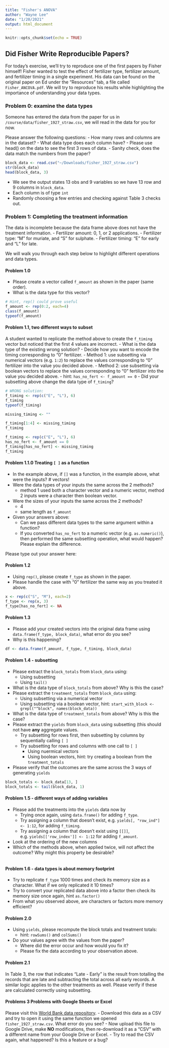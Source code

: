 ```yaml
---
title: "Fisher's ANOVA"
author: "Wayne Lee"
date: "1/20/2021"
output: html_document
---
```


```r
knitr::opts_chunk$set(echo = TRUE)
```

## Did Fisher Write Reproducible Papers?

For today's exercise, we'll try to reproduce one of the first papers by Fisher himself!
Fisher wanted to test the effect of fertilizer type, fertilizer amount, and fertilizer timing in a single experiment. His data can be found on the original paper on Ed under the "Resources" tab, a file called `Fisher_ANCOVA.pdf`.
We will try to reproduce his results while highlighting the importance of understanding your data types.

### Problem 0: examine the data types

Someone has entered the data from the paper for us in `/course/data/fisher_1927_straw.csv`, we will read in the data for you for now.

Please answer the following questions:
- How many rows and columns are in the dataset?
- What data type does each column have?
- Please use head() on the data to see the first 3 rows of data.
- Sanity check, does the data match the numbers from the paper?

```r
block_data <- read.csv("~/Downloads/fisher_1927_straw.csv")
str(block_data)
head(block_data, 3)
```
- We see the output states 13 obs and 9 variables so we have 13 row and 9 columns in `block_data`.
- Each column is of type `int`
- Randomly choosing a few entries and checking against Table 3 checks out.

### Problem 1: Completing the treatment information

The data is incomplete because the data frame above does not have the treatment information.
- Fertilizer amount: 0, 1, or 2 applications.
- Fertilizer type: "M" for muriate, and "S" for sulphate.
- Fertilizer timing: "E" for early and "L" for late.

We will walk you through each step below to highlight 
different operations and data types.

#### Problem 1.0

- Please create a vector called `f_amount` as shown in the paper (same order).
- What is the data type for this vector?

```r
# Hint, rep() could prove useful
f_amount <- rep(0:2, each=4)
class(f_amount)
typeof(f_amount)

```

#### Problem 1.1, two different ways to subset

A student wanted to replicate the method above to create the `f_timing` vector but noticed that the first 4 values are incorrect.
- What is the data type of the existing wrong solution?
- Decide how you want to encode the timing corresponding to "0" fertilizer.
  - Method 1: use subsetting via numerical vectors (e.g. `1:2`) to replace the values corresponding to "0" fertilizer into the value you decided above.
  - Method 2: use subsetting via boolean vectors to replace the values corresponding to "0" fertilizer into the value you decided above.
    - hint: `has_no_fert <- f_amount == 0`
- Did your subsetting above change the data type of `f_timing`?

```r
# WRONG solution:
f_timing <- rep(c("E", "L"), 6)
f_timing
typeof(f_timing)

missing_timing <- ""
```

```r
f_timing[1:4] <- missing_timing
f_timing
```

```r
f_timing <- rep(c("E", "L"), 6)
has_no_fert <- f_amount == 0
f_timing[has_no_fert] <- missing_timing
f_timing
```

#### Problem 1.1.0 Treating `[ ]` as a function

- In the example above, if `[]` was a function, in the example above, what were the inputs?
# vectors!
- Were the data types of your inputs the same across the 2 methods?
  - method 1 used both a character vector and a numeric vector, method 2 inputs were a character then boolean vector.
- Were the sizes of your inputs the same across the 2 methods?
  - 4
  - same length as `f_amount`
- Given your answers above:
  - Can we pass different data types to the same argument within a function?
  - If you converted `has_no_fert` to a numeric vector (e.g. `as.numeric()`), then performed the same subsetting operation, what would happen? Please explain the difference.

Please type out your answer here:


#### Problem 1.2

- Using `rep()`, please create `f_type` as shown in the paper.
- Please handle the case with "0" fertilizer the same way as you treated it above.

```r
x <- rep(c("S", "M"), each=2)
f_type <- rep(x, 3)
f_type[has_no_fert] <- NA
```

#### Problem 1.3

- Please add your created vectors into the original data frame using `data.frame(f_type, block_data)`, what error do you see?
- Why is this happening?

```r
df <- data.frame(f_amount, f_type, f_timing, block_data)
```


#### Problem 1.4 - subsetting
- Please extract the `block_totals` from `block_data` using:
  - Using subsetting 
  - Using `tail()`
- What is the data type of `block_totals` from above? Why is this the case?
- Please extract the `treatment_totals` from `block_data` using:
  - Using subsetting via a numerical vector
  - Using subsetting via a boolean vector, hint: `start_with_block <- grepl("^block", names(block_data))`
- What is the data type of `treatment_totals` from above? Why is this the case?
- Please extract the `yields` from `block_data` using subsetting (this should not have **any** aggregate values.
  - Try subsetting for rows first, then subsetting by columns by sequentially calling `[ ]`
  - Try subsetting for rows and columns with one call to `[ ]`
    - Using nuermical vectors
    - Using boolean vectors, hint: try creating a boolean from the `treatment_totals`
- Please verify that the outcomes are the same across the 3 ways of generating `yields`
```r
block_totals <- block_data[13, ]
block_totals <- tail(block_data, 1)
```


#### Problem 1.5 - different ways of adding variables
- Please add the treatments into the `yields` data now by
  - Trying once again, using `data.frame()` for adding `f_type`.
  - Try assigning a column that doesn't exist, e.g. `yields[, "row_ind"] <- 1:12`, for adding `f_timing`.
  - Try assigning a column that doesn't exist using `[[]]`, e.g. `yields[['row_index']] <- 1:12` for adding `f_amount`.
- Look at the ordering of the new columns
- Which of the methods above, when applied twice, will not affect the outcome? Why might this property be desirable?

```r

```



#### Problem 1.6 - data types is about memory footprint
- Try to replicate `f_type` 1000 times and check its memory size as a character. What if we only replicated it 10 times?
- Try to convert your replicated data above into a factor then check its memory size once again, hint `as.factor()`
- From what you observed above, are characters or factors more memory efficient?


#### Problem 2.0
- Using `yields`, please recompute the block totals and treatment totals:
  - hint: `rowSums()` and `colSums()`
- Do your values agree with the values from the paper?
  - Where did the error occur and how would you fix it?
  - Please fix the data according to your observation above.


#### Problem 2.1

In Table 3, the row that indicates "Late - Early" is the result from totalling the records that are late and subtracting the total across all early records. A similar logic applies to the other treatments as well.
Please verify if these are calculated correctly using subsetting.


#### Problems 3 Problems with Google Sheets or Excel

Please visit this [World Bank data repository](https://data.worldbank.org/indicator/NV.AGR.EMPL.KD).
- Download this data as a CSV and try to open it using the same function we opened `fisher_1927_straw.csv`. What error do you see?
- Now upload this file to Google Drive, make **NO** modifications, then re-download it as a "CSV" with a different name from your Google Drive or Excel.
- Try to read the CSV again, what happened? Is this a feature or a bug?